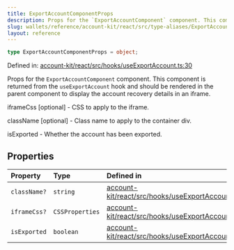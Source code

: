 ```yaml
---
title: ExportAccountComponentProps
description: Props for the `ExportAccountComponent` component. This component is returned from the `useExportAccount` hook and should be rendered in the parent component to display the account recovery details in an iframe.  iframeCss [optional] - CSS to apply to the iframe.  className [optional] - Class name to apply to the container div.  isExported - Whether the account has been exported.
slug: wallets/reference/account-kit/react/src/type-aliases/ExportAccountComponentProps
layout: reference
---
```


```ts
type ExportAccountComponentProps = object;
```

Defined in: [account-kit/react/src/hooks/useExportAccount.ts:30](https://github.com/alchemyplatform/aa-sdk/blob/923a52171f7246172caf350853843e6680197da9/account-kit/react/src/hooks/useExportAccount.ts#L30)

Props for the `ExportAccountComponent` component. This component is
returned from the `useExportAccount` hook and should be rendered in the
parent component to display the account recovery details in an iframe.

iframeCss \[optional] - CSS to apply to the iframe.

className \[optional] - Class name to apply to the container div.

isExported - Whether the account has been exported.

## Properties

| Property                           | Type            | Defined in                                                                                                                                                                                        |
| :--------------------------------- | :-------------- | :------------------------------------------------------------------------------------------------------------------------------------------------------------------------------------------------ |
| <a id="classname" /> `className?`  | `string`        | [account-kit/react/src/hooks/useExportAccount.ts:32](https://github.com/alchemyplatform/aa-sdk/blob/923a52171f7246172caf350853843e6680197da9/account-kit/react/src/hooks/useExportAccount.ts#L32) |
| <a id="iframecss" /> `iframeCss?`  | `CSSProperties` | [account-kit/react/src/hooks/useExportAccount.ts:31](https://github.com/alchemyplatform/aa-sdk/blob/923a52171f7246172caf350853843e6680197da9/account-kit/react/src/hooks/useExportAccount.ts#L31) |
| <a id="isexported" /> `isExported` | `boolean`       | [account-kit/react/src/hooks/useExportAccount.ts:33](https://github.com/alchemyplatform/aa-sdk/blob/923a52171f7246172caf350853843e6680197da9/account-kit/react/src/hooks/useExportAccount.ts#L33) |
